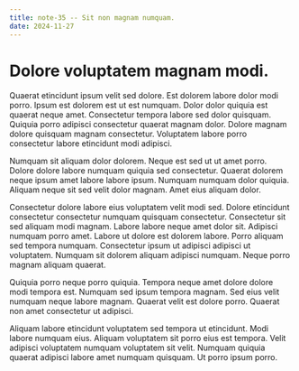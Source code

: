 ```yaml
---
title: note-35 -- Sit non magnam numquam.
date: 2024-11-27
---
```


# Dolore voluptatem magnam modi.

Quaerat etincidunt ipsum velit sed dolore. Est dolorem labore dolor modi porro. Ipsum est dolorem est ut est numquam. Dolor dolor quiquia est quaerat neque amet. Consectetur tempora labore sed dolor quisquam. Quiquia porro adipisci consectetur quaerat magnam dolor. Dolore magnam dolore quisquam magnam consectetur. Voluptatem labore porro consectetur labore etincidunt modi adipisci.

Numquam sit aliquam dolor dolorem. Neque est sed ut ut amet porro. Dolore dolore labore numquam quiquia sed consectetur. Quaerat dolorem neque ipsum amet labore labore ipsum. Numquam numquam dolor quiquia. Aliquam neque sit sed velit dolor magnam. Amet eius aliquam dolor.

Consectetur dolore labore eius voluptatem velit modi sed. Dolore etincidunt consectetur consectetur numquam quisquam consectetur. Consectetur sit sed aliquam modi magnam. Labore labore neque amet dolor sit. Adipisci numquam porro amet. Labore ut dolore est dolorem labore. Porro aliquam sed tempora numquam. Consectetur ipsum ut adipisci adipisci ut voluptatem. Numquam sit dolorem aliquam adipisci numquam. Neque porro magnam aliquam quaerat.

Quiquia porro neque porro quiquia. Tempora neque amet dolore dolore modi tempora est. Numquam sed ipsum tempora magnam. Sed eius velit numquam neque labore magnam. Quaerat velit est dolore porro. Quaerat non amet consectetur ut adipisci.

Aliquam labore etincidunt voluptatem sed tempora ut etincidunt. Modi labore numquam eius. Aliquam voluptatem sit porro eius est tempora. Velit adipisci voluptatem numquam voluptatem sit velit. Numquam quiquia quaerat adipisci labore amet numquam quisquam. Ut porro ipsum porro.


